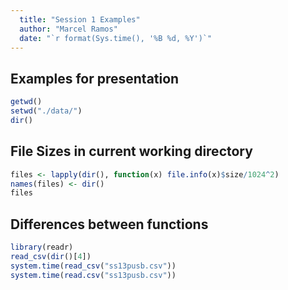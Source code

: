 ```yaml
---
  title: "Session 1 Examples"
  author: "Marcel Ramos"
  date: "`r format(Sys.time(), '%B %d, %Y')`"
---
```

    
## Examples for presentation

```r
getwd()
setwd("./data/")
dir()
```

## File Sizes in current working directory

```r
files <- lapply(dir(), function(x) file.info(x)$size/1024^2)
names(files) <- dir()
files
```

## Differences between functions

```r
library(readr)
read_csv(dir()[4])
system.time(read_csv("ss13pusb.csv"))
system.time(read.csv("ss13pusb.csv"))
``` 
